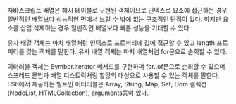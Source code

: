 자바스크립트 배열은 해시 테이블로 구현된 객체이므로 인덱스로 요소에 접근하는 경우 일반적인 배열보다 성능적인 면에서
느릴 수 밖에 없는 구조적인 단점이 있다. 하지만 요소를 삽입 삭제하는 경우 일반적인 배열보다 빠른 성능을 기대할 수 있다.

유사 배열 객체는 마치 배열처럼 인덱스로 프로퍼티에 값에 접근할 수 있고 length 프로퍼티를 갖는 객체를 말한다.
유사 배열 객체는 마치 배열처럼 for문으로 순회할 수 있다.

이터러블 객체는 Symbor.iterator 메서드를 구현하며 for..of문으로 순회할 수 있으며 스프레드 문법과 배열 디스트럭처링
할당의 대상으로 사용할 수 있는 객체를 말한다. ES6에서 제공하는 빌트인 이터러블은 Array, String, Map, Set, Dom 컬렉션
(NodeList, HTMLCollection), arguments등이 있다.
